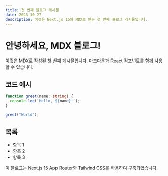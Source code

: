 ```yaml
---
title: 첫 번째 블로그 게시물
date: 2023-10-27
description: 이것은 Next.js 15와 MDX로 만든 첫 번째 블로그 게시물입니다.
---
```


# 안녕하세요, MDX 블로그!

이것은 MDX로 작성된 첫 번째 게시물입니다. 마크다운과 React 컴포넌트를 함께 사용할 수 있습니다.

## 코드 예시

```typescript
function greet(name: string) {
  console.log(`Hello, ${name}!`);
}

greet("World");
```

## 목록

*   항목 1
*   항목 2
*   항목 3

이 블로그는 Next.js 15 App Router와 Tailwind CSS를 사용하여 구축되었습니다.